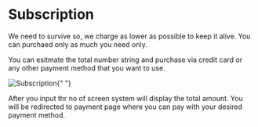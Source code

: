 # Subscription 
We need to survive so, we charge as lower as possible to keep it alive. 
You can purchaed only as much you need only.

You can esitmate the total number string and purchase via credit card or any other payment method that you want to use. 


<Image
    src="/subscription.png"
    alt="Subscription"
    width={500}
    height={500}
/>{" "}

After you input thr no of screen system will display the total amount. 
You will be redirected to payment page where you can pay with your desired payment method. 